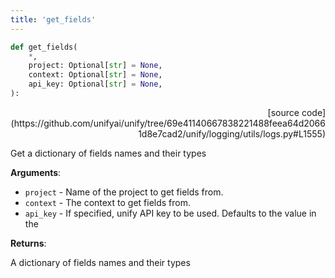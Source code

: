 ```yaml
---
title: 'get_fields'
---
```


```python
def get_fields(
    *,
    project: Optional[str] = None,
    context: Optional[str] = None,
    api_key: Optional[str] = None,
):
```

<p align="right">[source code](https://github.com/unifyai/unify/tree/69e41140667838221488feea64d20661d8e7cad2/unify/logging/utils/logs.py#L1555)</p>

Get a dictionary of fields names and their types

**Arguments**:

- `project` - Name of the project to get fields from.
- `context` - The context to get fields from.
- `api_key` - If specified, unify API key to be used. Defaults to the value in the



**Returns**:

A dictionary of fields names and their types